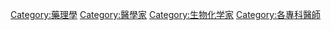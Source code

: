 {{Commonscat|Pharmacologists}}

[[Category:藥理學|Category:藥理學]]
[[Category:醫學家|Category:醫學家]]
[[Category:生物化学家|Category:生物化学家]]
[[Category:各專科醫師|Category:各專科醫師]]